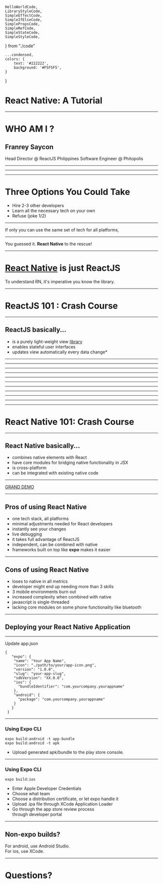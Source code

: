     HelloWorldCode,
    LibraryStyleCode,
    SimpleEffectCode,
    SimpleIfElseCode,
    SimplePropsCode,
    SimpleRefCode,
    SimpleStateCode,
    SimpleStyleCode,
}  from "./code"


    ...condensed,
    colors: {
        text: '#222222',
        background: '#F5F5F5',
    }
}

<Layout>

# React Native: A Tutorial

</Layout>

---

<Layout>
    <h1>WHO AM I ?</h1>
    <Credentials>
        <h2>Franrey Saycon</h2>
        <span>Head Director @ ReactJS Philippines</span>
        <span>Software Engineer @ Phitopolis</span>
    </Credentials>
</Layout>

---

<Layout>
    <Developer />
</Layout>

---

<Layout>
    <Responsive />
</Layout>

---

<Layout>

# Three Options You Could Take
<ul>
    <Appear>
        <li>Hire 2-3 other developers</li>
        <li>Learn all the necessary tech on your own</li>
        <li>Refuse (joke 1/2)</li>
    </Appear>
</ul>

</Layout>

---

<Layout>

If only you can use the same set of tech for all platforms,

</Layout>

---

<Layout>

You guessed it. **React Native** to the rescue!

</Layout>

---

<Layout>

# <u>React Native</u> is just ReactJS
To understand RN, it's imperative you know the library.

</Layout>

---

<Layout>

# ReactJS 101 : Crash Course

</Layout>

---

<Layout>

## ReactJS basically...
<ul>
    <Appear>
        <li>is a purely light-weight view <u>library</u></li>
        <li>enables stateful user interfaces</li>
        <li>updates view automatically every data change*</li>
    </Appear>
</ul>

</Layout>

---

<CSR />

---

<SSR />

---

<Editor code={HelloWorldCode} />

---

<Editor code={SimpleStyleCode} />

---

<Editor code={LibraryStyleCode} noInline={true} />

---

<Editor code={SimplePropsCode} noInline={true} /> 

---

<Editor code={SimpleIfElseCode} /> 

---

<Editor code={SimpleStateCode} />

--- 

<Editor code={SimpleEffectCode} />

--- 

<Editor code={SimpleRefCode} />

--- 

<Layout>

# React Native 101: Crash Course

</Layout>

---

<Layout>

## React Native basically...
<ul>
    <Appear>
        <li>combines native elements with React</li>
        <li>have core modules for bridging native functionality in JSX</li>
        <li>is cross-platform</li>
        <li>can be integrated with existing native code</li>
    </Appear>
</ul>

</Layout>

---

<a href="https://snack.expo.io/@freybourne/react-native:-a-tutorial" target="blank">GRAND DEMO</a>

---

<Layout>

## Pros of using React Native
<ul>
    <Appear>
        <li>one tech stack, all platforms</li>
        <li>minimal adjustments needed for React developers</li>
        <li>instantly see your changes</li>
        <li>live debugging</li>
        <li>it takes full advantage of ReactJS</li>
        <li>independent, can be combined with native</li>
        <li>frameworks built on top like <b>expo</b> makes it easier</li>
    </Appear>
</ul>

</Layout>

--- 

<Layout>

## Cons of using React Native
<ul>
    <Appear>
        <li>loses to native in all metrics</li>
        <li>developer might end up needing more than 3 skills</li>
        <li>3 mobile environments burn out</li>
        <li>increased complexity when combined with native</li>
        <li>javascript is single-threaded</li>
        <li>lacking core modules on some phone functionality like bluetooth</li>
    </Appear>
</ul>

</Layout>

---

## Deploying your React Native Application

---

<Layout>

Update app.json

<Smaller>

```
{
   "expo": {
    "name": "Your App Name",
    "icon": "./path/to/your/app-icon.png",
    "version": "1.0.0",
    "slug": "your-app-slug",
    "sdkVersion": "XX.0.0",
    "ios": {
      "bundleIdentifier": "com.yourcompany.yourappname"
    },
    "android": {
      "package": "com.yourcompany.yourappname"
    }
   }
 }
```

</Smaller>

</Layout>

---

<Layout> 

### Using Expo CLI

`expo build:android -t app-bundle`<br/>
`expo build:android -t apk`

<Appear>

- Upload generated apk/bundle to the play store console. 

</Appear>

</Layout>

---

<Layout>

### Using Expo CLI

`expo build:ios`
<ul>
    <Appear>
        <li>Enter Apple Developer Credentials</li>
        <li>Choose what team</li>
        <li>Choose a distribution certificate, or let expo handle it</li>
        <li>Upload .ipa file through XCode Application Loader</li>
        <li>Go through the app store review process<br/>through developer portal</li>
    </Appear>
</ul>

</Layout>

---

<Layout>

## Non-expo builds?

For android, use Android Studio.<br/>
For ios, use XCode.

</Layout>

---

# Questions?

